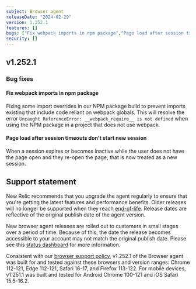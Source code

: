```yaml
---
subject: Browser agent
releaseDate: "2024-02-29"
version: 1.252.1
features: []
bugs: ["Fix webpack imports in npm package","Page load after session timeouts don't start new session"]
security: []
---
```


## v1.252.1

### Bug fixes

#### Fix webpack imports in npm package
Fixing some import overrides in our NPM package build to prevent imports existing that include code reliant on webpack globals. This will resolve the error `Uncaught ReferenceError: __webpack_require__ is not defined` when using the NPM package in a project that does not use webpack.

#### Page load after session timeouts don't start new session
When a session expires or becomes inactive while the user does not have the page open and they re-open the page, that is now treated as a new session.

## Support statement

New Relic recommends that you upgrade the agent regularly to ensure that you're getting the latest features and performance benefits. Older releases will no longer be supported when they reach [end-of-life](https://docs.newrelic.com/docs/browser/browser-monitoring/getting-started/browser-agent-eol-policy/). Release dates are reflective of the original publish date of the agent version.

New browser agent releases are rolled out to customers in small stages over a period of time. Because of this, the date the release becomes accessible to your account may not match the original publish date. Please see this [status dashboard](https://newrelic.github.io/newrelic-browser-agent-release/) for more information.

Consistent with our [browser support policy](https://docs.newrelic.com/docs/browser/new-relic-browser/getting-started/compatibility-requirements-browser-monitoring/#browser-types), v1.252.1 of the Browser agent was built for and tested against these browsers and version ranges: Chrome 112-121, Edge 112-121, Safari 16-17, and Firefox 113-122. For mobile devices, v1.251.1 was built and tested for Android Chrome 100-121 and iOS Safari 15.5-16.2.